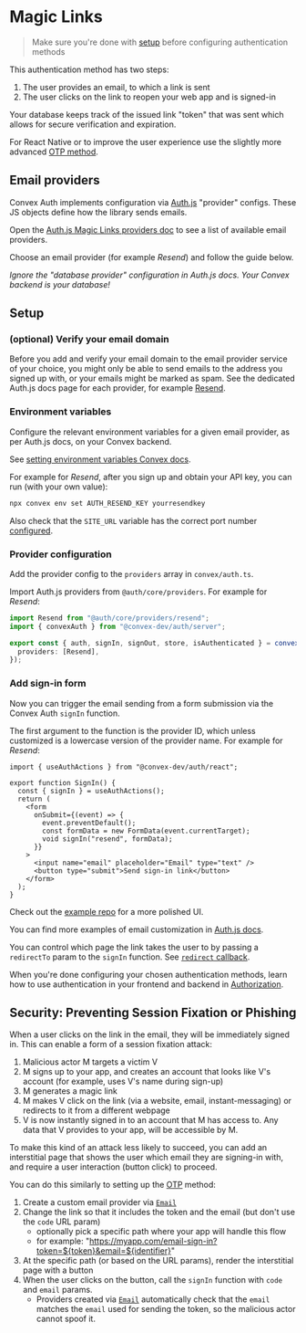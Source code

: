 
# Magic Links

> Make sure you're done with [setup](/setup) before configuring authentication
> methods

This authentication method has two steps:

1. The user provides an email, to which a link is sent
2. The user clicks on the link to reopen your web app and is signed-in

Your database keeps track of the issued link "token" that was sent which allows
for secure verification and expiration.

For React Native or to improve the user experience use the slightly more
advanced [OTP method](/config/otps).

## Email providers

Convex Auth implements configuration via [Auth.js](https://authjs.dev)
"provider" configs. These JS objects define how the library sends emails.

Open the
[Auth.js Magic Links providers doc](https://authjs.dev/getting-started/authentication/email)
to see a list of available email providers.

Choose an email provider (for example _Resend_) and follow the guide below.

_Ignore the "database provider" configuration in Auth.js docs. Your Convex
backend is your database!_

## Setup

<Steps>

### (optional) Verify your email domain

Before you add and verify your email domain to the email provider service of
your choice, you might only be able to send emails to the address you signed up
with, or your emails might be marked as spam. See the dedicated Auth.js docs
page for each provider, for example
[Resend](https://authjs.dev/getting-started/providers/resend).

### Environment variables

Configure the relevant environment variables for a given email provider, as per
Auth.js docs, on your Convex backend.

See
[setting environment variables Convex docs](https://docs.convex.dev/production/environment-variables#setting-environment-variables).

For example for _Resend_, after you sign up and obtain your API key, you can run
(with your own value):

```sh
npx convex env set AUTH_RESEND_KEY yourresendkey
```

Also check that the `SITE_URL` variable has the correct port number
[configured](/setup/manual#configure-site_url).

### Provider configuration

Add the provider config to the `providers` array in `convex/auth.ts`.

Import Auth.js providers from `@auth/core/providers`. For example for _Resend_:

```ts filename="convex/auth.ts"
import Resend from "@auth/core/providers/resend";
import { convexAuth } from "@convex-dev/auth/server";

export const { auth, signIn, signOut, store, isAuthenticated } = convexAuth({
  providers: [Resend],
});
```

### Add sign-in form

Now you can trigger the email sending from a form submission via the Convex Auth
`signIn` function.

The first argument to the function is the provider ID, which unless customized
is a lowercase version of the provider name. For example for _Resend_:

```tsx filename="src/SignIn.tsx"
import { useAuthActions } from "@convex-dev/auth/react";

export function SignIn() {
  const { signIn } = useAuthActions();
  return (
    <form
      onSubmit={(event) => {
        event.preventDefault();
        const formData = new FormData(event.currentTarget);
        void signIn("resend", formData);
      }}
    >
      <input name="email" placeholder="Email" type="text" />
      <button type="submit">Send sign-in link</button>
    </form>
  );
}
```

Check out the
[example repo](https://github.com/get-convex/convex-auth-example/blob/main/src/auth/SignInFormEmailLink.tsx)
for a more polished UI.

You can find more examples of email customization in
[Auth.js docs](https://authjs.dev/getting-started/providers/resend#customization).

You can control which page the link takes the user to by passing a `redirectTo`
param to the `signIn` function. See
[`redirect` callback](/api_reference/server#callbacksredirect).

</Steps>

When you're done configuring your chosen authentication methods, learn how to
use authentication in your frontend and backend in [Authorization](/authz).

## Security: Preventing Session Fixation or Phishing

When a user clicks on the link in the email, they will be immediately signed in.
This can enable a form of a session fixation attack:

1. Malicious actor M targets a victim V
2. M signs up to your app, and creates an account that looks like V's account
   (for example, uses V's name during sign-up)
3. M generates a magic link
4. M makes V click on the link (via a website, email, instant-messaging) or
   redirects to it from a different webpage
5. V is now instantly signed in to an account that M has access to. Any data
   that V provides to your app, will be accessible by M.

To make this kind of an attack less likely to succeed, you can add an interstitial
page that shows the user which email they are signing-in with, and require a
user interaction (button click) to proceed.

You can do this similarly to setting up the [OTP](/config/otps) method:

1. Create a custom email provider via [`Email`](/api_reference/providers/Email)
2. Change the link so that it includes the token and the email (but don't use
   the `code` URL param)
   - optionally pick a specific path where your app will handle this flow
   - for example:
     "https://myapp.com/email-sign-in?token=${token}&email=${identifier}"
3. At the specific path (or based on the URL params), render the interstitial
   page with a button
4. When the user clicks on the button, call the `signIn` function with `code`
   and `email` params.
   - Providers created via [`Email`](/api_reference/providers/Email)
     automatically check that the `email` matches the `email` used for sending
     the token, so the malicious actor cannot spoof it.
